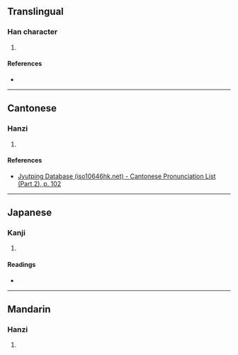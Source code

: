 {{character info/new}}
==Translingual==

===Han character===
{{Han char|rn=50|rad=巾|as=06|sn=9|four=77227|canj=HXLB|ids=⿱臼巾}}

# {{defn|Han|sort=巾06}}

====References====
* {{Han ref|kx=0331.030|dkj=08878|dj=0636.180|hdz=10739.230|uh=5E20|ud=24096|bh=CEB3|bd=52915}}

----

==Cantonese==

===Hanzi===
{{yue-hanzi|jyut=[[jit6]]|y=yit6}}

# {{defn|lang=yue|sort=巾06}}

====References====
* [http://www.iso10646hk.net/jp/document/download.jsp Jyutping Database (iso10646hk.net) - Cantonese Pronunciation List (Part 2), p. 102]

----

==Japanese==

===Kanji===
{{ja-kanji|grade=|rs=巾06}}

# {{defn|lang=ja|sort=巾06}}

====Readings====
* {{ja-readings|on=[[げい]] (gei)|kun=[[のり]] (nori)}}

----

==Mandarin==

===Hanzi===
{{cmn-hanzi|pin=[[yì]] ([[yi4]])|wg=i<sup>4</sup>}}

# {{defn|lang=cmn|sort=巾06}}